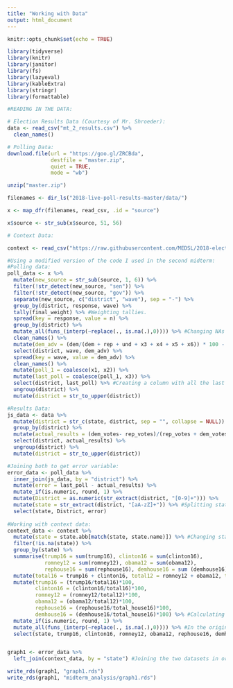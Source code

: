 ```yaml
---
title: "Working with Data"
output: html_document
---
```


```r
knitr::opts_chunk$set(echo = TRUE)

library(tidyverse)
library(knitr)
library(janitor)
library(fs)
library(lazyeval)
library(kableExtra)
library(stringr)
library(formattable)
```

```r
#READING IN THE DATA:

# Election Results Data (Courtesy of Mr. Shroeder):
data <- read_csv("mt_2_results.csv") %>%
  clean_names()

# Polling Data:
download.file(url = "https://goo.gl/ZRCBda",
              destfile = "master.zip",
              quiet = TRUE,
              mode = "wb")

unzip("master.zip")

filenames <- dir_ls("2018-live-poll-results-master/data/")

x <- map_dfr(filenames, read_csv, .id = "source") 

x$source <- str_sub(x$source, 51, 56)

# Context Data:

context <- read_csv("https://raw.githubusercontent.com/MEDSL/2018-elections/master/election-context-2018.csv")
```

```r

#Using a modified version of the code I used in the second midterm:
#Polling data:
poll_data <- x %>%
  mutate(new_source = str_sub(source, 1, 6)) %>% 
  filter(!str_detect(new_source, "sen")) %>%
  filter(!str_detect(new_source, "gov")) %>%
  separate(new_source, c("district", "wave"), sep = "-") %>%
  group_by(district, response, wave) %>%
  tally(final_weight) %>% #Weighting tallies.
  spread(key = response, value = n) %>%
  group_by(district) %>%
  mutate_all(funs_(interp(~replace(., is.na(.),0)))) %>% #Changing NAs to 0s because they mean no observations.
  clean_names() %>%
  mutate(dem_adv = (dem/(dem + rep + und + x3 + x4 + x5 + x6)) * 100 - (rep/(dem + rep + und + x3 + x4 + x5 + x6)) * 100) %>% #Calculating poll Dem. advantage.
  select(district, wave, dem_adv) %>%
  spread(key = wave, value = dem_adv) %>%
  clean_names() %>%
  mutate(poll_1 = coalesce(x1, x2)) %>%
  mutate(last_poll = coalesce(poll_1, x3)) %>%
  select(district, last_poll) %>% #Creating a column with all the last polls.
  ungroup(district) %>%
  mutate(district = str_to_upper(district))

#Results Data:
js_data <- data %>%
  mutate(district = str_c(state, district, sep = "", collapse = NULL)) %>%
  group_by(district) %>%
  mutate(actual_results = (dem_votes- rep_votes)/(rep_votes + dem_votes + other_votes)*100) %>% #Calculating actual Dem. advantage.
  select(district, actual_results) %>%
  ungroup(district) %>%
  mutate(district = str_to_upper(district))

#Joining both to get error variable:
error_data <- poll_data %>%
  inner_join(js_data, by = "district") %>%
  mutate(error = last_poll - actual_results) %>%
  mutate_if(is.numeric, round, 1) %>% 
  mutate(District = as.numeric(str_extract(district, "[0-9]+"))) %>% 
  mutate(state = str_extract(district, "[aA-zZ]+")) %>% #Splitting state+district column into two distinct columns.
  select(state, District, error)
 
#Working with context data:
context_data <- context %>%
  mutate(state = state.abb[match(state, state.name)]) %>% #Changing state name to state code.
  filter(!is.na(state)) %>%
  group_by(state) %>%
  summarise(trump16 = sum(trump16), clinton16 = sum(clinton16),
            romney12 = sum(romney12), obama12 = sum(obama12),
            rephouse16 = sum(rephouse16), demhouse16 = sum (demhouse16)) %>%
  mutate(total16 = trump16 + clinton16, total12 = romney12 + obama12, total_house16 = rephouse16 + demhouse16) %>%
  mutate(trump16 = (trump16/total16)*100,
         clinton16 = (clinton16/total16)*100,
         romney12 = (romney12/total12)*100,
         obama12 = (obama12/total12)*100,
         rephouse16 = (rephouse16/total_house16)*100,
         demhouse16 = (demhouse16/total_house16)*100) %>% #Calculating percentage of the vote received by the above candidates/candidate groups.
  mutate_if(is.numeric, round, 1) %>%
  mutate_all(funs_(interp(~replace(., is.na(.),0)))) %>% #In the original datasets, the current NAs were 0. Turning those back.
  select(state, trump16, clinton16, romney12, obama12, rephouse16, demhouse16)


graph1 <- error_data %>%
  left_join(context_data, by = "state") #Joining the two datasets in order to have error and context data in the same variable for use in the Shiny app.

write_rds(graph1, "graph1.rds")
write_rds(graph1, "midterm_analysis/graph1.rds")
```


